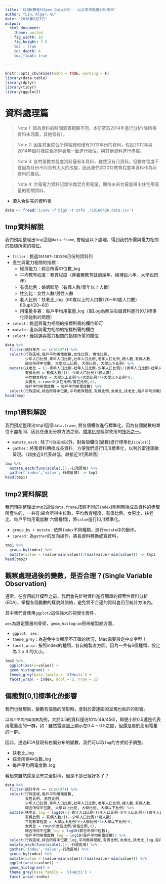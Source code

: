 ```yaml
---
title: '以R軟體進行Open Data分析 - 以北市用電量分析為例'
author: "Lin、Alger、GU"
date: "2016年8月3日"
output:
  html_document:
    theme: united
    fig_width: 10
    fig_height: 7.5
    toc : true
    toc_depth: 4
    toc_float: true

---
```


```r
knitr::opts_chunk$set(echo = TRUE, warning = F)
library(data.table)
library(dplyr)
library(tidyr)
library(ggplot2)
```


# 資料處理篇

> Note 1: 因為資料的時間涵蓋範圍不同，本研究取2014年進行分析(除所得資料未涵蓋，其他皆有）。

> Note 2: 因各村里綜合所得稅總和僅有2012年份的資料，假設2012年與2014年個村裡綜合所得表現一致進行推估，與其他資料進行串檔。

> Note 3: 各村里教育程度資料僅有年資料，雖然沒有月資料，但教育程度不會因為月份不同而有太大的改變，因此我們將2012教育程度年資料作為月資料的推估。

> Note 4: 台電電力資料記錄住商混合用電量，期待未來台電能釋出住宅用電量的相關資料。


- 讀入合併完的資料表

```r
data <- fread('iconv -f big5 -t utf8 ./20160426_data.csv')
```

## tmp資料解說

我們預期整理出tmp這個`data.frame`, 會經過以下處理，得到我們所需與電力相關的指標所需的欄位。

- `filter` : 挑選`201507~201508`月份的資料列
- 產生與電力相關的指標：
    - 經濟能力：綜合所得中位數_log
    - 平均教育程度：教育程度（非義務教育就讀幾年，碩博設六年、大學設四年）
    - 有偶比例：婚姻狀態（有偶人數/青年以上人數）
    - 性別比：女性人數/男性人數
    - 老人比例：扶老比_log（60歲以上的人口數/20~60歲人口數） 60up/(20~60)
    - 用電量多寡：每戶平均用電量_log（取Log為解決右偏資料進行[0,1]標準化所碰到的問題）
- `select` : 挑選與電力相關的指標所需的欄位即可
- `mutate` : 產新與電力相關的指標所需的欄位
- `select` : 僅挑選與電力相關的指標所需的欄位


```r
data %>% 
  filter(統計年月 == c(10407)) %>% 
  select(行政區域,每戶平均用電度數,女性比例, 男性比例,
         少年人口比例,青年人口比例,壯年人口比例,老年人口比例,總人數,有偶人數,
         綜合所得中位數, 大學以上比例, 大學比例, 大學以下比例) %>% 
  mutate(扶老比 = (1-青年人口比例-壯年人口比例-少年人口比例)/(青年人口比例+壯年人口比例),
         有偶比例 = 有偶人數/((1-少年人口比例)*總人數),
         平均教育程度 = 大學以上比例*6+大學比例*4+大學以下比例*0,
         女男比 = round(女性比例/男性比例,4),
         每戶平均用電度數 = 每戶平均用電度數) %>% 
  select(行政區域,綜合所得中位數,平均教育程度,有偶比例,女男比,扶老比,每戶平均用電度數) -> tmp
head(tmp)
```

## tmp1資料解說

我們預期整理出tmp1這個`data.frame`, 將各個欄位進行標準化。因為各個變數的單位不盡相同，因此在運用分群方法之前，[標準化](https://goo.gl/Ek2yit)是經常使用的[技巧之一](http://stats.stackexchange.com/questions/21222/are-mean-normalization-and-feature-scaling-needed-for-k-means-clustering)。


- `mutate_each` : 除了`行政區域`以外，對每個欄位(變數)進行標準化(`scale()`)
- `gather` : 將寬資料轉換成長資料，方便我們進行[0,1]標準化，以利於雷達圖做呈現。（越接近0代表越低，越接近1代表越高）

```r

tmp %>% 
  mutate_each(funs(scale(.)),-行政區域) %>% 
  gather('index','value',-行政區域) -> tmp1
head(tmp1)
```

## tmp2資料解說

我們預期整理出tmp2這個`data.frame`,按照不同的`Index`(剛剛轉換成長資料的步驟所產生的，一共有:綜合所得中位數、平均教育程度、有偶比例、女男比、扶老比、每戶平均用電度數 六個種類)，將`value`進行[0,1]標準化。


- `group_by + mutate` : 依照`Index`不同種類，進行`mutate`中的動作。
- `spread` : 為`gather`的反向操作，將長資料轉換成寬資料，

```r
tmp1 %>% 
  group_by(index) %>% 
  mutate(value = (value-min(value))/(max(value)-min(value))) -> tmp2
head(tmp2)
```

## 觀察處理過後的變數，是否合理？(Single Variable Observation)

通常，在套用統計模型之前，我們會先針對資料進行簡單的探索性資料分析(EDA)，掌握各個變數的樣貌與脈絡，避免將不合適的資料套用至統計方法內。

其中我們會使用`ggplot2`這個強大的視覺化套件，

`aes`為設定圖層的骨架，`geom_histogram`用來繪製直方圖，

- `ggplot, aes` : 
- `theme_grey` : 為避免中文顯示不正確的狀況，Mac需要設定中文字型！
- `facet_wrap` : 按照index的種類，各自繪製直方圖。因為一共有6個種類，設定為 2 x 3 的大小。

```r
tmp2 %>% 
  ggplot(aes(x=value)) +
  geom_histogram() +
  theme_grey(base_family = 'STHeiti') +
  facet_wrap( ~ index, ncol = 3, nrow = 2)
```

## 偏態對[0,1]標準化的影響

我們也發現到，變數有偏態的情形時，會對於雷達圖的呈現也些許的影響。

以`每戶平均用電度數`為例，大於0.5的資料僅佔10%(49/456)，即便小於0.5還是代表用電量高的一群，如：雖然雷達圖上顯示在0.4 ~ 0.5之間，但還是屬於高用電量的一群。

因此，透過EDA發現有右偏分布的變數，我們可以取`log`的方式給予調整。

- 扶老比_log
- 綜合所得中位數_log
- 每戶平均用電度數_log

看起來雖然還是沒有完全對稱，但是不是已經好多了？

```r
data %>% 
  filter(統計年月 == c(10407)) %>% 
  select(行政區域,每戶平均用電度數,
         女性比例, 男性比例,
         少年人口比例,青年人口比例,壯年人口比例,老年人口比例,總人數,有偶人數,
         綜合所得中位數, 大學以上比例, 大學比例, 大學以下比例) %>% 
  mutate(扶老比_log = log10((1-青年人口比例-壯年人口比例-少年人口比例)/(青年人口比例+壯年人口比例)),
         有偶比例 = 有偶人數/((1-少年人口比例)*總人數),
         平均教育程度 = 大學以上比例*6+大學比例*4+大學以下比例*0,
         女男比 = round(女性比例/男性比例,4),
         綜合所得中位數_log = log10(綜合所得中位數),
         每戶平均用電度數_log = log10(每戶平均用電度數)) %>% 
  select(行政區域,綜合所得中位數_log,平均教育程度,有偶比例,女男比,扶老比_log,每戶平均用電度數_log) %>%
  mutate_each(funs(scale(.)),-行政區域) %>% 
  gather('index','value',-行政區域) %>% 
  group_by(index) %>% 
  mutate(value = (value-min(value))/(max(value)-min(value))) %>% 
  ggplot(aes(x=value)) +
  geom_histogram() +
  theme_grey(base_family = 'STHeiti') +
  facet_wrap(~index)
```


